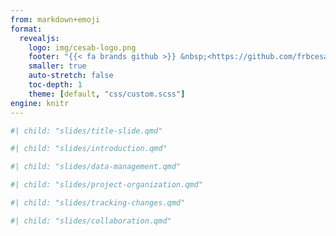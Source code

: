 ```yaml
---
from: markdown+emoji
format:
  revealjs:
    logo: img/cesab-logo.png
    footer: "{{< fa brands github >}} &nbsp;<https://github.com/frbcesab/work-group>"
    smaller: true
    auto-stretch: false
    toc-depth: 1
    theme: [default, "css/custom.scss"]
engine: knitr
---
```


```r
#| child: "slides/title-slide.qmd"
```

```r
#| child: "slides/introduction.qmd"
```

```r
#| child: "slides/data-management.qmd"
```

```r
#| child: "slides/project-organization.qmd"
```

```r
#| child: "slides/tracking-changes.qmd"
```

```r
#| child: "slides/collaboration.qmd"
```

